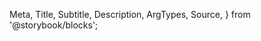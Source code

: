   Meta,
  Title,
  Subtitle,
  Description,
  ArgTypes,
  Source,
} from '@storybook/blocks';

<Meta
  title="Payment Facilitation/Payments/Bank Account Form"
  Components="justifi-bank-account-form"
  of={JustifiBankAccountForm}
/>

<Title />

Component to render the necessary fields to enter proper bank account information.

> **Note**: While it's possible to implement the **CardForm**, **BankAccountForm** and **BillingForm** individually - the **[PaymentForm](/docs/components-paymentform--docs)** is preferred as it combines the three components together and handles validating and passing data between them, and ultimately takes less implementation time. For most use-cases: the JustiFi Team officially recommends that developers choose the **[PaymentForm](/docs/components-paymentform--docs)** component when implementing components for payment processing.

# Index

- [Props, events and methods](#props-events-and-methods)
- [Styling](#styling)
- [Example usage](#example-usage)

# Props, events and methods

---

<ArgTypes exclude={['theme']} />

<Authorization
  actions={['write']}
  entity="tokenize"
  identification="account_id"
/>

# Styling

---

The `<justifi-bank-account-form>` can be customized only through overriding `CSS variables`.

#### The full list of variables that can be overriden is listed in the [Introduction](/docs/introduction--docs#styling-components-with-variables).

# Example Usage

---

<Source dark language="html" code={example} />
